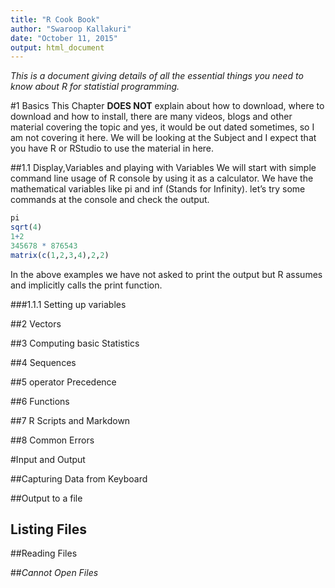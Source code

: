 ```yaml
---
title: "R Cook Book"
author: "Swaroop Kallakuri"
date: "October 11, 2015"
output: html_document
---
```


*This is a document giving details of all the essential things you need to know about R for statistial programming.*

#1 Basics
This Chapter **DOES NOT** explain about how to download, where to download and how to install, there are many videos, blogs and other material covering the topic and yes, it would be out dated sometimes, so I am not covering it here. We will be looking at the Subject and I expect that you have R or RStudio to use the material in here.



##1.1 Display,Variables and playing with Variables
We will start with simple command line usage of R console by using it as a calculator. We have the mathematical variables like pi and inf (Stands for Infinity). let's try some commands at the console and check the output.
```r
pi
sqrt(4)
1+2
345678 * 876543
matrix(c(1,2,3,4),2,2)
```
In the above examples we have not asked to print the output but R assumes and implicitly calls the print function.


###1.1.1 Setting up variables


##2 Vectors

##3 Computing basic Statistics

##4 Sequences

##5 operator Precedence

##6 Functions

##7 R Scripts and Markdown

##8 Common Errors

#Input and Output

##Capturing Data from Keyboard

##Output to a file

## Listing Files

##Reading Files

##*Cannot Open Files*



